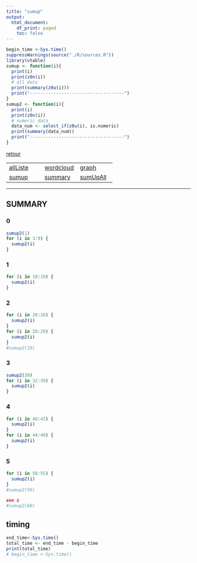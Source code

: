 ```yaml
---
title: "sumup"
output:
  html_document:
    df_print: paged
    toc: false
---
```


```r
begin_time <-Sys.time()
suppressWarnings(source("./R/sources.R"))
library(vtable)
sumup <- function(i){
  print(i)
  print(z0n(i))
  # all data
  print(summary(z0u(i)))
  print("------------------------------------")
}
sumup2 <- function(i){
  print(i)
  print(z0n(i))
  # numeric data
  data_num <- select_if(z0u(i), is.numeric) 
  print(summary(data_num))
  print("------------------------------------")
}
```


[retour](./../index.html)  

<!-- -->
||||  
|---|---|---|  
|[allListe](./allListe.html)|[wordcloud](./wordcloud.html)|[graph](./mygraph.html)|  
|[sumup](./sumup.html)|[summary](./summary.html)|[sumUpAll](./sumUpAll.html)|


---


## SUMMARY

### 0
```r
sumup2(1)
for (i in 3:9) {
  sumup2(i)
}
```

### 1
```r
for (i in 10:19) {
  sumup2(i)
}
```

### 2
```r
for (i in 20:26) {
  sumup2(i)
}
for (i in 28:29) {
  sumup2(i)
}
#sumup2(29)

```

### 3
```r
sumup2(30)
for (i in 32:39) {
  sumup2(i)
}
```

### 4
```r
for (i in 40:43) {
  sumup2(i)
}
for (i in 44:49) {
  sumup2(i)
}
```

### 5
```r
for (i in 50:55) {
  sumup2(i)
}
#sumup2(59)
```


```r
### 6
#sumup2(60)
```


## timing 
```r
end_time<-Sys.time()
total_time <- end_time - begin_time
print(total_time)
# begin_time <-Sys.time()
```
